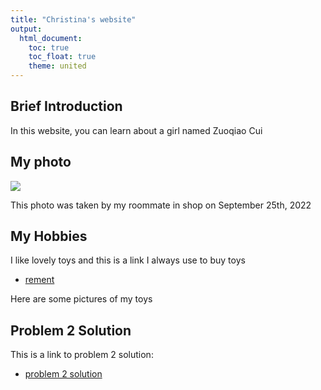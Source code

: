 ```yaml
---
title: "Christina's website"
output: 
  html_document:
    toc: true
    toc_float: true
    theme: united
---
```


## Brief Introduction

In this website, you can learn about a girl named Zuoqiao Cui

## My photo

<img src = "images/introductionphoto.jpg" style=" width: 10% text-align:center">


This photo was taken by my roommate in shop on September 25th, 2022

## My Hobbies

I like lovely toys and this is a link I always use to buy toys

* [rement](https://www.plazajapan.com/toys/re-ment/)

Here are some pictures of my toys

## Problem 2 Solution

This is a link to problem 2 solution:

* [problem 2 solution](problem2.html)
